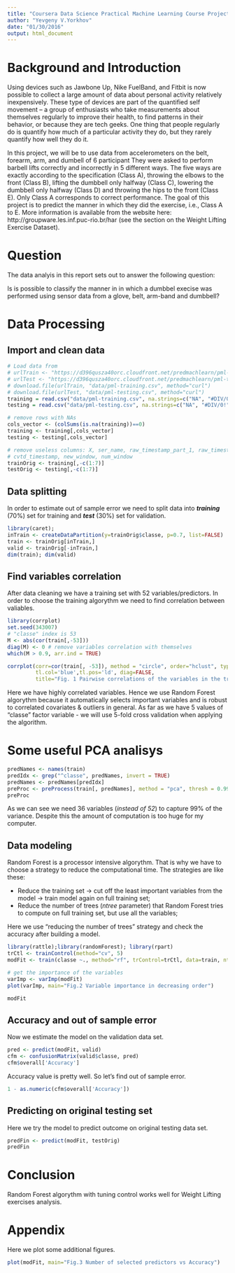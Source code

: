 ```yaml
---
title: "Coursera Data Science Practical Machine Learning Course Project"
author: "Yevgeny V.Yorkhov"
date: "01/30/2016"
output: html_document
---
```

# Background and Introduction

Using devices such as Jawbone Up, Nike FuelBand, and Fitbit is now possible to collect a large amount of data about personal activity relatively inexpensively. These type of devices are part of the quantified self movement – a group of enthusiasts who take measurements about themselves regularly to improve their health, to find patterns in their behavior, or because they are tech geeks. One thing that people regularly do is quantify how much of a particular activity they do, but they rarely quantify how well they do it.

In this project, we will be to use data from accelerometers on the belt, forearm, arm, and dumbell of 6 participant They were asked to perform barbell lifts correctly and incorrectly in 5 different ways. The five ways are exactly according to the specification (Class A), throwing the elbows to the front (Class B), lifting the dumbbell only halfway (Class C), lowering the dumbbell only halfway (Class D) and throwing the hips to the front (Class E). Only Class A corresponds to correct performance. The goal of this project is to predict the manner in which they did the exercise, i.e., Class A to E. More information is available from the website here: http://groupware.les.inf.puc-rio.br/har (see the section on the Weight Lifting Exercise Dataset).

# Question
The data analyis in this report sets out to answer the following question:

Is is possible to classify the manner in in which a dumbbel execise was performed using sensor data from a glove, belt, arm-band and dumbbell?

# Data Processing

## Import and clean data
```r
# Load data from
# urlTrain <- "https://d396qusza40orc.cloudfront.net/predmachlearn/pml-training.csv"
# urlTest <- "https://d396qusza40orc.cloudfront.net/predmachlearn/pml-testing.csv"
# download.file(urlTrain, "data/pml-training.csv", method="curl")
# download.file(urlTest, "data/pml-testing.csv", method="curl")
training = read.csv("data/pml-training.csv", na.strings=c("NA", "#DIV/0!", " "))
testing = read.csv("data/pml-testing.csv", na.strings=c("NA", "#DIV/0!", " "))

# remove rows with NAs
cols_vector <- (colSums(is.na(training))==0)
training <- training[,cols_vector]
testing <- testing[,cols_vector]

# remove useless columns: X, ser_name, raw_timestamp_part_1, raw_timestamp_part_2, 
# cvtd_timestamp, new_window, num_window
trainOrig <- training[,-c(1:7)]
testOrig <- testing[,-c(1:7)]
```

## Data splitting
In order to estimate out of sample error we need to split data into ***training*** (70%) set for training and ***test*** (30%) set for validation.

```r
library(caret); 
inTrain <- createDataPartition(y=trainOrig$classe, p=0.7, list=FALSE)
train <- trainOrig[inTrain,]
valid <- trainOrig[-inTrain,]
dim(train); dim(valid)
```

## Find variables correlation
After data cleaning we have a training set with 52 variables/predictors. In order to choose the training algorythm we need to find correlation between valiables. 

```r
library(corrplot)
set.seed(343007)
# "classe" index is 53
M <- abs(cor(train[,-53]))
diag(M) <- 0 # remove variables correlation with themselves
which(M > 0.9, arr.ind = TRUE)

corrplot(corr=cor(train[, -53]), method = "circle", order="hclust", type='lower', tl.cex=0.5,mar=c(0,2,2,1), 
         tl.col='blue',tl.pos='ld', diag=FALSE, 
         title="Fig. 1 Pairwise correlations of the variables in the training set")
```

Here we have highly correlated variables. Hence we use Random Forest algorythm because it automatically selects important variables and is robust to correlated covariates & outliers in general. As far as we have 5 values of "classe" factor variable - we will use 5-fold cross validation when applying the algorithm.

# Some useful PCA analisys
```r
predNames <- names(train)
predIdx <- grep("^classe", predNames, invert = TRUE)
predNames <- predNames[predIdx]
preProc <- preProcess(train[, predNames], method = "pca", thresh = 0.99)
preProc
```

As we can see we need 36 variables (*instead of 52*) to capture 99% of the variance. Despite this the amount of computation is too huge for my computer.

## Data modeling
Random Forest is a processor intensive algorythm. That is why we have to choose a strategy to reduce the computational time. The strategies are like these:

- Reduce the training set -> cut off the least important variables from the model -> train model again on full training set;
- Reduce the number of trees (*ntree* parameter) that Random Forest tries to compute on full training set, but use all the variables;

Here we use "reducing the number of trees" strategy and check the accuracy after building a model.

```r
library(rattle);library(randomForest); library(rpart)
trCtl <- trainControl(method="cv", 5)
modFit <- train(classe ~., method="rf", trControl=trCtl, data=train, ntree=128)

# get the importance of the variables
varImp <- varImp(modFit)
plot(varImp, main="Fig.2 Variable importance in decreasing order")

modFit
```

## Accuracy and out of sample error
Now we estimate the model on the validation data set.
```r
pred <- predict(modFit, valid)
cfm <- confusionMatrix(valid$classe, pred)
cfm$overall['Accuracy']
```

Accuracy value is pretty well. So let's find out of sample error.
```r
1 - as.numeric(cfm$overall['Accuracy'])
```

## Predicting on original testing set
Here we try the model to predict outcome on original testing data set.
```r
predFin <- predict(modFit, testOrig)
predFin
```

# Conclusion
Random Forest algorythm with tuning control works well for Weight Lifting exercises analysis.

# Appendix
Here we plot some additional figures.
```r
plot(modFit, main="Fig.3 Number of selected predictors vs Accuracy")
```